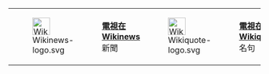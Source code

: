 {| align="center" style="text-align:left; background: transparent;"
| [[File:Wikinews-logo.svg|35px]]
| [[n:电视|'''電視在 Wikinews''']]</br> 新聞
| [[File:Wikiquote-logo.svg|35px]]
| [[q:Category:电视|'''電視在 Wikiquote''']]</br> 名句
| [[File:Commons-logo.svg|35px]]
| [[commons:Category:Television|'''電視在 Commons''']]</br> 圖片
| [[File:Wikisource-logo.svg|35px]]
| [[s:Category:电视|'''電視在 Wikisource''']]</br> 文字
| [[File:Wikibooks-logo.svg|35px]]
| [[:wikibooks:Category:电视|'''電視在 Wikibooks''']]</br> 手冊
|}